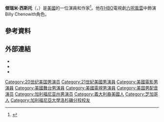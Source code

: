 {{Infobox person
| name = Jeremy Sisto
| image = Jeremy Sisto on Into Temptation set - cropped.jpg
| caption = Sisto on the set of ''[[Into_Temptation_(film)|Into Temptation]]'' (2009)
| birth_name = Jeremy Merton Sisto
| birth_date = {{Birth date and age|1974|10|6}}<ref>{{cite web|url=https://www.familysearch.org/pal:/MM9.1.1/VLK8-93X|title=Jeremy M Sisto: California, Birth Index, 1905-1995|publisher=[[FamilySearch|FamilySearch]]|accessdate=August 8, 2014|quote=Jeremy M Sisto, 06 Oct 1974; citing Nevada, California, United States, Department of Health Services, Vital Statistics Department, Sacramento.|archive-date=2016-03-04|archive-url=https://web.archive.org/web/20160304113337/https://familysearch.org/pal:/MM9.1.1/VLK8-93X|dead-url=no}}</ref>
| birth_place = 美國[[草谷_(加利福尼亞州)|草谷 (加利福尼亞州)]]
| alma_mater = [[加利福尼亞大學|加利福尼亞大學]]
| occupation = {{Flat list|
* Actor
* producer
* writer}}
| years_active = 1991–現在
| spouse = {{Plainlist|
* {{marriage|[[Marisa_Ryan|Marisa Ryan]]|1993|2002}}
* {{marriage|Addie Lane|2009}}}}
| children = 2
| relatives = [[Meadow_Sisto|Meadow Sisto]] （姊妹）
}}
'''傑瑞米·西斯托'''（{{lang-en|Jeremy Merton Sisto}}，{{bd|1974年|10月6日||}}）是[[美國|美國]]的一位演員和作家<ref name=FilmReference-Sisto-bio>{{cite web|url=http://www.filmreference.com/film/91/Jeremy-Sisto.html|title=Jeremy Sisto Biography (1974-)|publisher=Film Reference|accessdate=August 8, 2014|archive-date=2020-03-28|archive-url=https://web.archive.org/web/20200328210918/http://www.filmreference.com/film/91/Jeremy-Sisto.html|dead-url=no}}</ref>。他在[[HBO|HBO]]電視劇[[六呎風雲|六呎風雲]]中飾演Billy Chenowith角色。

==參考資料==
{{Reflist}}

==外部連結==
{{Commons category|Jeremy Sisto}}
* {{IMDb name|5438}}
* {{IBDB name|413357}}
* {{Twitter|JeremySisto|Jeremy Sisto}}

{{Authority control}}

{{DEFAULTSORT:Sisto, Jeremy}}
[[Category:20世纪美国男演员|Category:20世纪美国男演员]]
[[Category:21世紀美國男演員|Category:21世紀美國男演員]]
[[Category:美國電影男演員|Category:美國電影男演員]]
[[Category:美國舞台男演員|Category:美國舞台男演員]]
[[Category:美國電視男演員|Category:美國電視男演員]]
[[Category:美国男配音演员|Category:美国男配音演员]]
[[Category:加利福尼亚州男演员|Category:加利福尼亚州男演员]]
[[Category:義大利裔美國人|Category:義大利裔美國人]]
[[Category:芝加哥人|Category:芝加哥人]]
[[Category:加利福尼亞大學洛杉磯分校校友|Category:加利福尼亞大學洛杉磯分校校友]]